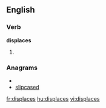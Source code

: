 
==English==

===Verb===
'''displaces'''

# {{third-person singular of|[[displace]]}}

===Anagrams===
* {{alphagram|acdeilpss}}
* [[slipcased#English|slipcased]]


[[fr:displaces]]
[[hu:displaces]]
[[vi:displaces]]